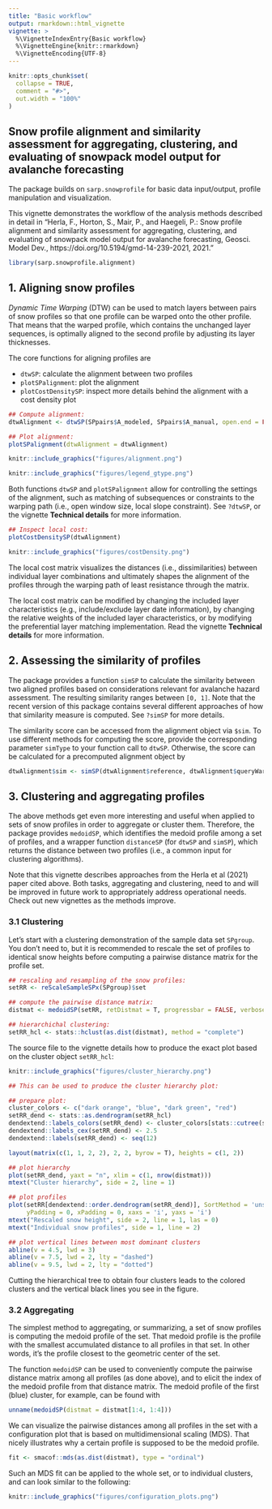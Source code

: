 ```yaml
---
title: "Basic workflow"
output: rmarkdown::html_vignette
vignette: >
  %\VignetteIndexEntry{Basic workflow}
  %\VignetteEngine{knitr::rmarkdown}
  %\VignetteEncoding{UTF-8}
---
```


```r
knitr::opts_chunk$set(
  collapse = TRUE,
  comment = "#>",
  out.width = "100%"
)
```

## Snow profile alignment and similarity assessment for aggregating, clustering, and evaluating of snowpack model output for avalanche forecasting

The package builds on `sarp.snowprofile` for basic data input/output, profile manipulation and visualization. 

This vignette demonstrates the workflow of the analysis methods described in detail in "Herla, F., Horton, S., Mair, P., and Haegeli, P.: Snow profile alignment and similarity assessment for aggregating, clustering, and evaluating of snowpack model output for avalanche forecasting, Geosci. Model Dev., https://doi.org/10.5194/gmd-14-239-2021, 2021."
```r
library(sarp.snowprofile.alignment)
```

## 1. Aligning snow profiles
*Dynamic Time Warping* (DTW) can be used to match layers between pairs of snow profiles so that one profile can be warped 
onto the other profile. That means that the warped profile, which contains the unchanged layer sequences, is optimally aligned to the second profile
by adjusting its layer thicknesses.

The core functions for aligning profiles are

  - `dtwSP`: calculate the alignment between two profiles
  - `plotSPalignment`: plot the alignment 
  - `plotCostDensitySP`: inspect more details behind the alignment with a cost density plot
  
```r
## Compute alignment:
dtwAlignment <- dtwSP(SPpairs$A_modeled, SPpairs$A_manual, open.end = FALSE)
```
```r
## Plot alignment:
plotSPalignment(dtwAlignment = dtwAlignment)
```
```r
knitr::include_graphics("figures/alignment.png")
```

```r
knitr::include_graphics("figures/legend_gtype.png")
```

Both functions `dtwSP` and `plotSPalignment` allow for controlling the settings of the alignment, such as matching of subsequences or constraints to the warping path (i.e., open window size, local slope constraint). See `?dtwSP`, or the vignette **Technical details** for more information.


```r
## Inspect local cost:
plotCostDensitySP(dtwAlignment)
```
```r
knitr::include_graphics("figures/costDensity.png")
```

The local cost matrix visualizes the distances (i.e., dissimilarities) between individual layer combinations and ultimately shapes
the alignment of the profiles through the warping path of least resistance through the matrix.  

The local cost matrix can be modified by changing the included layer characteristics (e.g., include/exclude layer date information), 
by changing the relative weights of the included layer characteristics, or by modifying the preferential layer matching
implementation. Read the vignette **Technical details** for more information.


## 2. Assessing the similarity of profiles

The package provides a function `simSP` to calculate the similarity between two aligned profiles based on considerations 
relevant for avalanche hazard assessment. The resulting similarity ranges between `[0, 1]`. Note that the recent version of this package
contains several different approaches of how that similarity measure is computed. See `?simSP` for more details.

The similarity score can be accessed from the alignment object via `$sim`. 
To use different methods for computing the score, provide the corresponding parameter `simType` to your function call to `dtwSP`.
Otherwise, the score can be calculated for a precomputed alignment object by

```r
dtwAlignment$sim <- simSP(dtwAlignment$reference, dtwAlignment$queryWarped, verbose = TRUE, type = "HerlaEtAl2021")
```

## 3. Clustering and aggregating profiles

The above methods get even more interesting and useful when applied to sets of snow profiles in order to aggregate or cluster them.
Therefore, the package provides `medoidSP`, which identifies the medoid profile among a set of profiles, and a wrapper function 
`distanceSP` (for `dtwSP` and `simSP`), which returns the distance between two profiles (i.e., a common input for clustering
algorithms).

Note that this vignette describes approaches from the Herla et al (2021) paper cited above. Both tasks, aggregating and clustering,
need to and will be improved in future work to appropriately address operational needs. Check out new vignettes as the methods improve.

### 3.1 Clustering

Let's start with a clustering demonstration of the sample data set `SPgroup`. You don't need to, but it is recommended to
rescale the set of profiles to identical snow heights before computing a pairwise distance matrix for the profile set.

```r
## rescaling and resampling of the snow profiles:
setRR <- reScaleSampleSPx(SPgroup)$set

## compute the pairwise distance matrix:
distmat <- medoidSP(setRR, retDistmat = T, progressbar = FALSE, verbose = TRUE)$distmat

## hierarchichal clustering:
setRR_hcl <- stats::hclust(as.dist(distmat), method = "complete")
```

The source file to the vignette details how to produce the exact plot based on the cluster object `setRR_hcl`:
```r
knitr::include_graphics("figures/cluster_hierarchy.png")
```

```r
## This can be used to produce the cluster hierarchy plot:

## prepare plot:
cluster_colors <- c("dark orange", "blue", "dark green", "red")
setRR_dend <- stats::as.dendrogram(setRR_hcl)
dendextend::labels_colors(setRR_dend) <- cluster_colors[stats::cutree(setRR_hcl, 4)[dendextend::order.dendrogram(setRR_dend)]]
dendextend::labels_cex(setRR_dend) <- 2.5
dendextend::labels(setRR_dend) <- seq(12)

layout(matrix(c(1, 1, 2, 2), 2, 2, byrow = T), heights = c(1, 2))

## plot hierarchy
plot(setRR_dend, yaxt = "n", xlim = c(1, nrow(distmat)))
mtext("Cluster hierarchy", side = 2, line = 1)

## plot profiles
plot(setRR[dendextend::order.dendrogram(setRR_dend)], SortMethod = 'unsorted', box = F, ylab = "", 
     yPadding = 0, xPadding = 0, xaxs = 'i', yaxs = 'i')
mtext("Rescaled snow height", side = 2, line = 1, las = 0)
mtext("Individual snow profiles", side = 1, line = 2)

## plot vertical lines between most dominant clusters
abline(v = 4.5, lwd = 3)
abline(v = 7.5, lwd = 2, lty = "dashed")
abline(v = 9.5, lwd = 2, lty = "dotted")

```

Cutting the hierarchical tree to obtain four clusters leads to the colored clusters and the vertical black lines you see in the figure.

### 3.2 Aggregating

The simplest method to aggregating, or summarizing, a set of snow profiles is computing the medoid profile of the set. 
That medoid profile is the profile with the smallest accumulated distance to all profiles in that set. In other words, 
it's the profile closest to the geometric center of the set.

The function `medoidSP` can be used to conveniently compute the pairwise distance matrix among all profiles (as done above),
and to elicit the index of the medoid profile from that distance matrix. The medoid profile of the first (blue) cluster,
for example, can be found with


```r
unname(medoidSP(distmat = distmat[1:4, 1:4]))
```

We can visualize the pairwise distances among all profiles in the set with a configuration plot that is based on multidimensional
scaling (MDS). That nicely illustrates why a certain profile is supposed to be the medoid profile.

```r
fit <- smacof::mds(as.dist(distmat), type = "ordinal")
```
Such an MDS fit can be applied to the whole set, or to individual clusters, and can look similar to the following:
```r
knitr::include_graphics("figures/configuration_plots.png")
```














